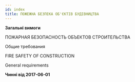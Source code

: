 ```yaml
---
id: index
title: ПОЖЕЖНА БЕЗПЕКА ОБ'ЄКТІВ БУДІВНИЦТВА
---
```


**Загальні вимоги**

ПОЖАРНАЯ БЕЗОПАСНОСТЬ ОБЪЕКТОВ СТРОИТЕЛЬСТВА

Общие требования

FIRE SAFETY OF CONSTRUCTION

General requirements

**Чинні від 2017-06-01**
